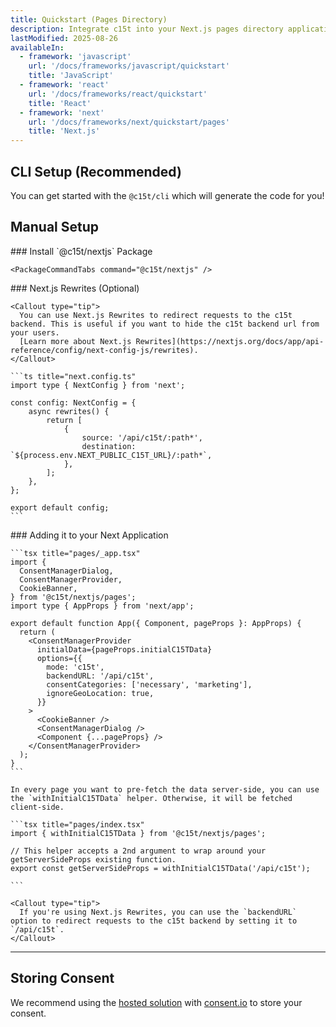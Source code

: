 ```yaml
---
title: Quickstart (Pages Directory)
description: Integrate c15t into your Next.js pages directory application with this step-by-step guide. We'll cover installation, configuration, and basic usage.
lastModified: 2025-08-26
availableIn:
  - framework: 'javascript'
    url: '/docs/frameworks/javascript/quickstart'
    title: 'JavaScript'
  - framework: 'react'
    url: '/docs/frameworks/react/quickstart'
    title: 'React'
  - framework: 'next'
    url: '/docs/frameworks/next/quickstart/pages'
    title: 'Next.js'
---
```


## CLI Setup (Recommended)

You can get started with the `@c15t/cli` which will generate the code for you!

<PackageCommandTabs command="@c15t/cli generate" />

## Manual Setup

<Steps>
  <Step>
    ### Install `@c15t/nextjs` Package

    <PackageCommandTabs command="@c15t/nextjs" />
  </Step>

  <Step>
    ### Next.js Rewrites (Optional)

    <Callout type="tip">
      You can use Next.js Rewrites to redirect requests to the c15t backend. This is useful if you want to hide the c15t backend url from your users.
      [Learn more about Next.js Rewrites](https://nextjs.org/docs/app/api-reference/config/next-config-js/rewrites).
    </Callout>

    ```ts title="next.config.ts"
    import type { NextConfig } from 'next';

    const config: NextConfig = {
    	async rewrites() {
    		return [
    			{
    				source: '/api/c15t/:path*',
    				destination: `${process.env.NEXT_PUBLIC_C15T_URL}/:path*`,
    			},
    		];
    	},
    };

    export default config;
    ```
  </Step>

  <Step>
    ### Adding it to your Next Application

    ```tsx title="pages/_app.tsx"
    import { 
      ConsentManagerDialog,
      ConsentManagerProvider,
      CookieBanner,
    } from '@c15t/nextjs/pages';
    import type { AppProps } from 'next/app';

    export default function App({ Component, pageProps }: AppProps) {
      return (
        <ConsentManagerProvider
          initialData={pageProps.initialC15TData}
          options={{
            mode: 'c15t',
            backendURL: '/api/c15t',
            consentCategories: ['necessary', 'marketing'],
            ignoreGeoLocation: true,
          }}
        >
          <CookieBanner />
          <ConsentManagerDialog />
          <Component {...pageProps} />
        </ConsentManagerProvider>
      );
    }
    ```

    In every page you want to pre-fetch the data server-side, you can use the `withInitialC15TData` helper. Otherwise, it will be fetched client-side.

    ```tsx title="pages/index.tsx"
    import { withInitialC15TData } from '@c15t/nextjs/pages';

    // This helper accepts a 2nd argument to wrap around your getServerSideProps existing function.
    export const getServerSideProps = withInitialC15TData('/api/c15t');

    ```

    <Callout type="tip">
      If you're using Next.js Rewrites, you can use the `backendURL` option to redirect requests to the c15t backend by setting it to `/api/c15t`.
    </Callout>
  </Step>
</Steps>

***

## Storing Consent

We recommend using the [hosted solution](/docs/frameworks/next/storing-consent/hosted) with [consent.io](https://consent.io) to store your consent.
